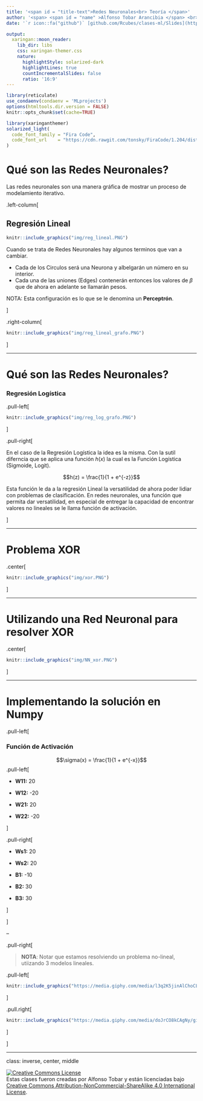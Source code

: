 ```yaml
---
title: '<span id = "title-text">Redes Neuronales<br> Teoría </span>'
author: '<span> <span id = "name" >Alfonso Tobar Arancibia </span> <br><span style = "font-size: 75%;">Data Scientist<br>06-10-2020</span> </span> '
date: '`r icon::fa("github")` [github.com/Rcubes/clases-ml/Slides](https://github.com/Rcubes/clases-ml/tree/master/Slides)'

output:
  xaringan::moon_reader:
    lib_dir: libs
    css: xaringan-themer.css
    nature:
      highlightStyle: solarized-dark
      highlightLines: true
      countIncrementalSlides: false
      ratio: '16:9'
---
```



```r
library(reticulate)
use_condaenv(condaenv = 'MLprojects')
options(htmltools.dir.version = FALSE)
knitr::opts_chunk$set(cache=TRUE)
```

```r
library(xaringanthemer)
solarized_light(
  code_font_family = "Fira Code",
  code_font_url    = "https://cdn.rawgit.com/tonsky/FiraCode/1.204/distr/fira_code.css"
)

```
# Qué son las Redes Neuronales?

Las redes neuronales son una manera gráfica de mostrar un proceso de modelamiento iterativo.


.left-column[

## Regresión Lineal

```r
knitr::include_graphics("img/reg_lineal.PNG")
```

Cuando se trata de Redes Neuronales hay algunos terminos que van a cambiar. 

* Cada de los Circulos será una Neurona y albelgarán un número en su interior. 
* Cada una de las uniones (Edges) contenerán entonces los valores de $\beta$ que de ahora en adelante se llamarán pesos. 

NOTA: Esta configuración es lo que se le denomina un **Perceptrón**.

]

.right-column[

```r
knitr::include_graphics("img/reg_lineal_grafo.PNG")
```

]


---

# Qué son las Redes Neuronales?

### Regresión Logística

.pull-left[

```r
knitr::include_graphics("img/reg_log_grafo.PNG")
```

]

.pull-right[
 
En el caso de la Regresión Logística la idea es la misma. Con la sutil diferncia que se aplica una función $h(x)$ la cual es la Función Logística (Sigmoide, Logit).

$$h(z) = \frac{1}{1 + e^{-z}}$$

Esta función le da a la regresión Lineal la versatilidad de ahora poder lidiar con problemas de clasificación. En redes neuronales, una función que permita dar versatilidad, en especial de entregar la capacidad de encontrar valores no lineales se le llama función de activación.



]

---

# Problema XOR

.center[

```r
knitr::include_graphics("img/xor.PNG")
```


]

---

# Utilizando una Red Neuronal para resolver XOR

.center[

```r
knitr::include_graphics("img/NN_xor.PNG")
```


]




---

# Implementando la solución en Numpy

.pull-left[

### Función de Activación

$$\sigma(x) = \frac{1}{1 + e^{-x}}$$
.pull-left[

* **W11:** 20

* **W12:** -20

* **W21:** 20

* **W22:** -20

]

.pull-right[

* **Ws1:** 20

* **Ws2:** 20

* **B1:** -10

* **B2:** 30

* **B3:** 30

]

]

--

.pull-right[


> **NOTA**: Notar que estamos resolviendo un problema no-lineal, utiizando 3 modelos lineales. 

.pull-left[

```r
knitr::include_graphics("https://media.giphy.com/media/l3q2K5jinAlChoCLS/giphy.gif")
```
]

.pull.right[
```r
knitr::include_graphics("https://media.giphy.com/media/doJrCO8kCAgNy/giphy.gif")
```


]

]

---

class: inverse, center, middle

<a rel="license" href="http://creativecommons.org/licenses/by-nc-sa/4.0/"><img alt="Creative Commons License" style="border-width:0" src="https://i.creativecommons.org/l/by-nc-sa/4.0/88x31.png" /></a><br /><span xmlns:dct="http://purl.org/dc/terms/" data-property="dct:title">Estas clases</span> fueron creadas por
<span xmlns:cc="http://creativecommons.org/ns#" data-property="cc:attributionName">Alfonso
Tobar</span> y están licenciadas bajo <a rel="license" href="http://creativecommons.org/licenses/by-nc-sa/4.0/">Creative
Commons Attribution-NonCommercial-ShareAlike 4.0 International
License</a>.










